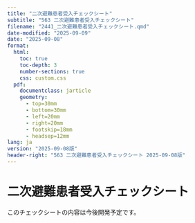 ```yaml
---
title: "二次避難患者受入チェックシート"
subtitle: "563 二次避難患者受入チェックシート"
filename: "2441_二次避難患者受入チェックシート.qmd"
date-modified: "2025-09-09"
date: "2025-09-08"
format: 
  html:
    toc: true
    toc-depth: 3
    number-sections: true
    css: custom.css
  pdf:
    documentclass: jarticle
    geometry: 
      - top=30mm
      - bottom=30mm  
      - left=20mm
      - right=20mm
      - footskip=18mm
      - headsep=12mm
lang: ja
version: "2025-09-08版"
header-right: "563 二次避難患者受入チェックシート 2025-09-08版"
---
```


# 二次避難患者受入チェックシート

このチェックシートの内容は今後開発予定です。